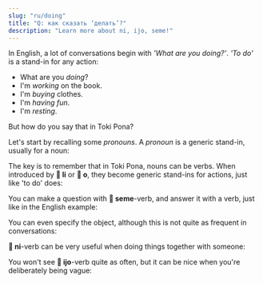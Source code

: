```yaml
---
slug: "ru/doing"
title: "Q: как сказать ‘делать’?"
description: "Learn more about ni, ijo, seme!"
---
```



In English, a lot of conversations begin with _'What are you doing?'_. _'To do'_ is a stand-in for any action:

- What are you _doing_?
- I'm _working_ on the book.
- I'm _buying_ clothes.
- I'm _having fun_.
- I'm _resting_.

But how do you say that in Toki Pona?

Let's start by recalling some _pronouns_. A _pronoun_ is a generic stand-in, usually for a noun:

<List>
  <Word sl="ni" m="this, that" />
  <Word sl="ijo" m="something, thing, stuff" />
  <Word sl="seme" m="what? which?" />
</List>

The key is to remember that in Toki Pona, nouns can be verbs. When introduced by **󱤧 li** or **󱥄 o**, they become generic stand-ins for actions, just like 'to do' does:

<List>
  <Word sl="ni" m="to do this, to do that" />
  <Word sl="ijo" m="to do something" />
  <Word sl="seme" m="to do what?" />
</List>

You can make a question with **󱥙 seme**-verb, and answer it with a verb, just like in the English example:

<List>
  <Sentence sl="sina seme?" m="What are you doing?" />
  <Sentence sl="mi esun e len." m="I'm buying clothes." />
</List>

You can even specify the object, although this is not quite as frequent in conversations:

<List>
  <Sentence sl="sina seme e len?" m="What are you doing to the clothes?" />
  <Sentence sl="mi esun e ona." m="I'm buying them." />
</List>

**󱥁 ni**-verb can be very useful when doing things together with someone:

<List>
  <Sentence sl="o pana e moku tawa soweli mi!" m="Please feed our cat!" />
  <Sentence sl="mi ni." m="I'm doing this. (= Got it! On it!)" />
</List>

You won't see **󱤌 ijo**-verb quite as often, but it can be nice when you're deliberately being vague:

<List>
  <Sentence sl="ona li seme?" m="What is she doing?" />
  <Sentence sl="ona li ijo e lipu mi!" m="She is doing something to my book!" />
</List>
